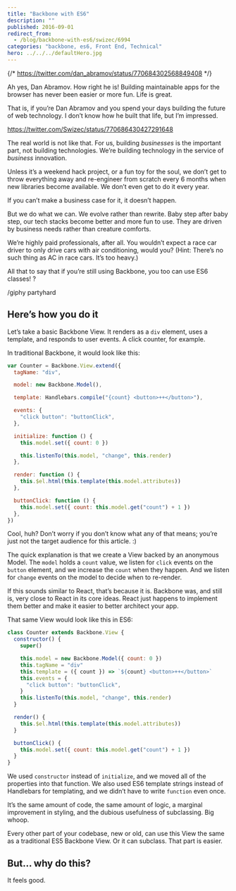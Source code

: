 ```yaml
---
title: "Backbone with ES6"
description: ""
published: 2016-09-01
redirect_from:
  - /blog/backbone-with-es6/swizec/6994
categories: "backbone, es6, Front End, Technical"
hero: ../../../defaultHero.jpg
---
```


{/* https://twitter.com/dan_abramov/status/770684302568849408 */}

Ah yes, Dan Abramov. How right he is! Building maintainable apps for the browser has never been easier or more fun. Life is great.

That is, if you’re Dan Abramov and you spend your days building the future of web technology. I don’t know how he built that life, but I’m impressed.

https://twitter.com/Swizec/status/770686430427291648

The real world is not like that. For us, building _businesses_ is the important part, not building technologies. We’re building technology in the service of _business_ innovation.

Unless it’s a weekend hack project, or a fun toy for the soul, we don’t get to throw everything away and re-engineer from scratch every 6 months when new libraries become available. We don’t even get to do it every year.

If you can’t make a business case for it, it doesn’t happen.

But we do what we can. We evolve rather than rewrite. Baby step after baby step, our tech stacks become better and more fun to use. They are driven by business needs rather than creature comforts.

We’re highly paid professionals, after all. You wouldn’t expect a race car driver to only drive cars with air conditioning, would you? (Hint: There’s no such thing as AC in race cars. It’s too heavy.)

All that to say that if you’re still using Backbone, you too can use ES6 classes! ?

/giphy partyhard

## Here’s how you do it

Let’s take a basic Backbone View. It renders as a `div` element, uses a template, and responds to user events. A click counter, for example.

In traditional Backbone, it would look like this:

```javascript
var Counter = Backbone.View.extend({
  tagName: "div",

  model: new Backbone.Model(),

  template: Handlebars.compile("{count} <button>++</button>"),

  events: {
    "click button": "buttonClick",
  },

  initialize: function () {
    this.model.set({ count: 0 })

    this.listenTo(this.model, "change", this.render)
  },

  render: function () {
    this.$el.html(this.template(this.model.attributes))
  },

  buttonClick: function () {
    this.model.set({ count: this.model.get("count") + 1 })
  },
})
```

Cool, huh? Don’t worry if you don’t know what any of that means; you’re just not the target audience for this article. :)

The quick explanation is that we create a View backed by an anonymous Model. The `model` holds a `count` value, we listen for `click` events on the `button` element, and we increase the `count` when they happen. And we listen for `change` events on the model to decide when to re-render.

If this sounds similar to React, that’s because it is. Backbone was, and still is, very close to React in its core ideas. React just happens to implement them better and make it easier to better architect your app.

That same View would look like this in ES6:

```javascript
class Counter extends Backbone.View {
  constructor() {
    super()

    this.model = new Backbone.Model({ count: 0 })
    this.tagName = "div"
    this.template = ({ count }) => `${count} <button>++</button>`
    this.events = {
      "click button": "buttonClick",
    }
    this.listenTo(this.model, "change", this.render)
  }

  render() {
    this.$el.html(this.template(this.model.attributes))
  }

  buttonClick() {
    this.model.set({ count: this.model.get("count") + 1 })
  }
}
```

We used `constructor` instead of `initialize`, and we moved all of the properties into that function. We also used ES6 template strings instead of Handlebars for templating, and we didn’t have to write `function` even once.

It’s the same amount of code, the same amount of logic, a marginal improvement in styling, and the dubious usefulness of subclassing. Big whoop.

Every other part of your codebase, new or old, can use this View the same as a traditional ES5 Backbone View. Or it can subclass. That part is easier.

## But… why do this?

It feels good.
